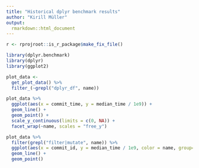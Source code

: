 ```yaml
---
title: "Historical dplyr benchmark results"
author: "Kirill Müller"
output:
  rmarkdown::html_document
---
```


```r
r <- rprojroot::is_r_package$make_fix_file()

library(dplyr.benchmark)
library(dplyr)
library(ggplot2)
```


```r
plot_data <- 
  get_plot_data() %>%
  filter_(~grepl("dplyr_df", name))
```

```r
plot_data %>% 
  ggplot(aes(x = commit_time, y = median_time / 1e9)) +
  geom_line() +
  geom_point() +
  scale_y_continuous(limits = c(0, NA)) +
  facet_wrap(~name, scales = "free_y")
```

```r
plot_data %>%
  filter(grepl("filter|mutate", name)) %>% 
  ggplot(aes(x = commit_id, y = median_time / 1e9, color = name, group=name)) +
  geom_line() +
  geom_point()
```

